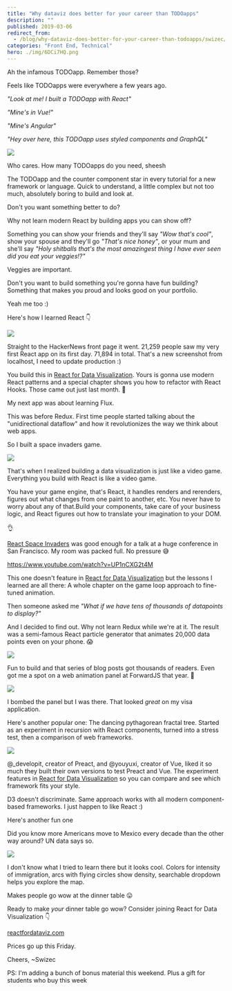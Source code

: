 ```yaml
---
title: "Why dataviz does better for your career than TODOapps"
description: ""
published: 2019-03-06
redirect_from:
  - /blog/why-dataviz-does-better-for-your-career-than-todoapps/swizec/8971
categories: "Front End, Technical"
hero: ./img/6DCi7HQ.png
---
```


Ah the infamous TODOapp. Remember those?

Feels like TODOapps were everywhere a few years ago.

_"Look at me! I built a TODOapp with React"_

_"Mine's in Vue!"_

_"Mine's Angular"_

_"Hey over here, this TODOapp uses styled components and GraphQL"_

![](./img/media-k81K0IbVvzLINr19Bx-giphy.gif)

Who cares. How many TODOapps do you need, sheesh

The TODOapp and the counter component star in every tutorial for a new framework or language. Quick to understand, a little complex but not too much, absolutely boring to build and look at.

Don't you want something better to do?

Why not learn modern React by building apps you can show off?

Something you can show your friends and they'll say _"Wow that's cool"_, show your spouse and they'll go _"That's nice honey"_, or your mum and she'll say _"Holy shitballs that's the most amazingest thing I have ever seen did you eat your veggies!?"_

Veggies are important.

Don't you want to build something you're gonna have fun building? Something that makes you proud and looks good on your portfolio.

Yeah me too :)

Here's how I learned React 👇

[![](./img/6DCi7HQ.png)](https://swizec.github.io/h1b-software-salaries/)

Straight to the HackerNews front page it went. 21,259 people saw my very first React app on its first day. 71,894 in total. That's a new screenshot from localhost, I need to update production :)

You build this in [React for Data Visualization](https://reactfordataviz.com/). Yours is gonna use modern React patterns and a special chapter shows you how to refactor with React Hooks. Those came out just last month. 🤙

My next app was about learning Flux.

This was before Redux. First time people started talking about the "unidirectional dataflow" and how it revolutionizes the way we think about web apps.

So I built a space invaders game.

![](./img/OMthAsb.gif)

That's when I realized building a data visualization is just like a video game. Everything you build with React is like a video game.

You have your game engine, that's React, it handles renders and rerenders, figures out what changes from one paint to another, etc. You never have to worry about any of that.Build your components, take care of your business logic, and React figures out how to translate your imagination to your DOM.

👌

[React Space Invaders](http://swizec.github.io/space-invaders/) was good enough for a talk at a huge conference in San Francisco. My room was packed full. No pressure 😅

https://www.youtube.com/watch?v=UP1nCXG2t4M

This one doesn't feature in [React for Data Visualization](https://reactfordataviz.com/) but the lessons I learned are all there: A whole chapter on the game loop approach to fine-tuned animation.

Then someone asked me _"What if we have tens of thousands of datapoints to display?"_

And I decided to find out. Why not learn Redux while we're at it. The result was a semi-famous React particle generator that animates 20,000 data points even on your phone. 😱

[![](./img/static-examp6-e5df0eba08eeb796cc0de624fdffeaa1.gif)](http://swizec.github.io/react-particles-experiment/)

Fun to build and that series of blog posts got thousands of readers. Even got me a spot on a web animation panel at ForwardJS that year. 🤘

![](https://scontent-sjc3-1.cdninstagram.com/vp/34ac302718250da5f52ead8134d5d32c/5D07FA94/t51.2885-15/sh0.08/e35/s640x640/13722008_509397825922904_1555033609_n.jpg?_nc_ht=scontent-sjc3-1.cdninstagram.com)

I bombed the panel but I was there. That looked _great_ on my visa application.

Here's another popular one: The dancing pythagorean fractal tree. Started as an experiment in recursion with React components, turned into a stress test, then a comparison of web frameworks.

![](./img/static-examp8-7f75dd26091dd6fc9c2486b9dd8bdb99.gif)

@\_developit, creator of Preact, and @youyuxi, creator of Vue, liked it so much they built their own versions to test Preact and Vue. The experiment features in [React for Data Visualization](https://reactfordataviz.com) so you can compare and see which framework fits your style.

D3 doesn't discriminate. Same approach works with all modern component-based frameworks. I just happen to like React :)

Here's another fun one

Did you know more Americans move to Mexico every decade than the other way around? UN data says so.

[![](./img/tPt23gU.gif)](https://swizec.github.io/migrations-map/)

I don't know what I tried to learn there but it looks cool. Colors for intensity of immigration, arcs with flying circles show density, searchable dropdown helps you explore the map.

Makes people go wow at the dinner table 😛

Ready to make _your_ dinner table go wow? Consider joining React for Data Visualization 👇

[reactfordataviz.com](https://reactfordataviz.com)

Prices go up this Friday.

Cheers, ~Swizec

PS: I'm adding a bunch of bonus material this weekend. Plus a gift for students who buy this week
